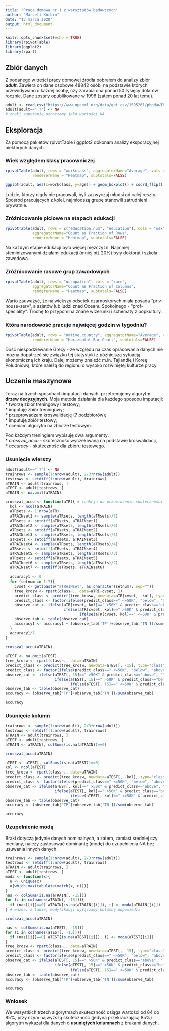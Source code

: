 ```yaml
---
title: "Praca domowa nr 1 z warsztatów badawczych"
author: "Marceli Korbin"
date: "15 marca 2020"
output: html_document
---
```


```r
knitr::opts_chunk$set(echo = TRUE)
library(rpivotTable)
library(ggplot2)
library(rpart)
```

## Zbiór danych

Z podanego w treści pracy domowej [źródła](https://www.openml.org/search?q=tags.tag%3AOpenML100&type=data&table=1&size=100) pobrałem do analizy zbiór **_adult_**. Zawiera on dane osobowe 48842 osób, na podstawie których przewidywano u każdej osoby, czy zarabia ona ponad 50 tysięcy dolarów rocznie. Dane zostały opublikowane w 1996 (zatem ponad 20 lat temu).

```r
adult <- read.csv("https://www.openml.org/data/get_csv/1595261/phpMawTba")
adult[adult==" ?"] <- NA
# znaki zapytania oznaczamy jako wartości NA
```

## Eksploracja

Za pomocą pakietów rpivotTable i ggplot2 dokonam analizy eksporacyjnej niektórych danych.

### Wiek względem klasy pracowniczej

```r
rpivotTable(adult, rows = "workclass", aggregatorName="Average", vals = "age",
            rendererName = "Heatmap", subtotals=FALSE)
```
```r
ggplot(adult, aes(x=workclass, y=age)) + geom_boxplot() + coord_flip()
```

Ludzie, którzy nigdy nie pracowali, byli zazwyczaj młodsi od całej reszty. Spośród pracujących z kolei, najmłodszą grupę stanowili zatrudnieni prywatnie.

### Zróżnicowanie płciowe na etapach edukacji

```r
rpivotTable(adult, rows = c("education.num", "education"), cols = "sex",
            aggregatorName="Count as Fraction of Rows",
            rendererName = "Heatmap", subtotals=FALSE)
```

Na każdym etapie edukacji było więcej mężczyzn. Najmniej sfeminizowanymi działami edukacji (mniej niż 20%) były doktorat i szkoła zawodowa.

### Zróżnicowanie rasowe grup zawodowych

```r
rpivotTable(adult, rows = "occupation", cols = "race",
            aggregatorName="Count as Fraction of Columns",
            rendererName = "Heatmap", subtotals=FALSE)
```

Warto zauważyć, że największy odsetek czarnoskórych miała posada "priv-house-serv", a azjatów lub ludzi znad Oceanu Spokojnego - "prof-speciality". Trochę to przypomina znane wizerunki i schematy z popkultury.

### Która narodowość pracuje najwięcej godzin w tygodniu?

```r
rpivotTable(adult, rows = "native.country", aggregatorName="Average", vals="hours.per.week",
            rendererName = "Horizontal Bar Chart", subtotals=FALSE)
```

Dość niespodziewanie Grecy - ze względu na czas opracowania danych nie można dopatrzeć się związku tej statystyki z późniejszą sytuacją ekonomiczną ich kraju. Dalej możemy znaleźć m.in. Tajlandię i Koreę Południową, które należą do regionu o wysoko rozwiniętej kulturze pracy.

## Uczenie maszynowe

Teraz na trzech sposobach imputacji danych, przetrenujemy algorytm **drzew decyzyjnych**. Moja metoda działania dla każdego sposobu imputacji:  
* tworzę zbiór treningowy i testowy;  
* imputuję zbiór treningowy;  
* przeprowadzam kroswalidację (7 podzbiorów);  
* imputuję zbiór testowy;  
* oceniam algorytm na zbiorze testowym.

Pod każdym treningiem wypisuję dwa argumenty:  
* _crossval\_accu_ - skuteczność wyczekiwaną na podstawie kroswalidacji,  
* _accuracy_ - skuteczność dla zbioru testowego.

### Usunięcie wierszy

```r
adult[adult==" ?"] <- NA
trainrows <- sample(1:nrow(adult), 2/3*nrow(adult))
testrows <- setdiff(1:nrow(adult), trainrows)
aTRAIN <- adult[trainrows, ]
aTEST <- adult[testrows, ]
aTRAIN <- na.omit(aTRAIN)

crossval_accu <- function(aTR){ # funkcja do przewidzenia skuteczności na podstawie kroswalidacji
  kol <- ncol(aTRAIN)
  aTRsets <- 1:nrow(aTR)
  aTRAINset1 <- sample(aTRsets, length(aTRsets)/7)
  aTRsets <- setdiff(aTRsets, aTRAINset1)
  aTRAINset2 <- sample(aTRsets, length(aTRsets)/6)
  aTRsets <- setdiff(aTRsets, aTRAINset2)
  aTRAINset3 <- sample(aTRsets, length(aTRsets)/5)
  aTRsets <- setdiff(aTRsets, aTRAINset3)
  aTRAINset4 <- sample(aTRsets, length(aTRsets)/4)
  aTRsets <- setdiff(aTRsets, aTRAINset4)
  aTRAINset5 <- sample(aTRsets, length(aTRsets)/3)
  aTRsets <- setdiff(aTRsets, aTRAINset5)
  aTRAINset6 <- sample(aTRsets, length(aTRsets)/2)
  aTRAINset7 <- setdiff(aTRsets, aTRAINset6)
  
  accuracy1 <- 0
  for (setnum in 1:7){
    cvset <- get(paste("aTRAINset", as.character(setnum), sep=""))
    tree_krosw <- rpart(class~., data=aTR[-cvset, ])
    predict_class <- predict(tree_krosw, newdata=aTR[cvset, -kol], type="class")
    predict_class <- factor(ifelse(predict_class==" <=50K", "below", "above"), levels=c("below", "above"))
    observe_cat <- ifelse(aTR[cvset, kol]==" >50K" & predict_class=="above", "TP",
                          ifelse(aTR[cvset, kol]==" >50K" & predict_class=="below", "FN",
                                 ifelse(aTR[cvset, kol]==" <=50K" & predict_class=="below", "TN", "FP")))
    observe_tab <- table(observe_cat)
    accuracy1 <- accuracy1 + (observe_tab['TP']+observe_tab['TN'])/sum(observe_tab)
  }
  accuracy1/7
}

crossval_accu(aTRAIN)

aTEST <- na.omit(aTEST)
tree_krosw <- rpart(class~., data=aTRAIN)
predict_class <- predict(tree_krosw, newdata=aTEST[, -15], type="class")
predict_class <- factor(ifelse(predict_class==" <=50K", "below", "above"), levels=c("below", "above"))
observe_cat <- ifelse(aTEST[, 15]==" >50K" & predict_class=="above", "TP",
                      ifelse(aTEST[, 15]==" >50K" & predict_class=="below", "FN",
                             ifelse(aTEST[, 15]==" <=50K" & predict_class=="below", "TN", "FP")))
observe_tab <- table(observe_cat)
accuracy <- (observe_tab['TP']+observe_tab['TN'])/sum(observe_tab)

accuracy
```

### Usunięcie kolumn

```r
trainrows <- sample(1:nrow(adult), 2/3*nrow(adult))
testrows <- setdiff(1:nrow(adult), trainrows)
aTRAIN <- adult[trainrows, ]
aTEST <- adult[testrows, ]
aTRAIN <- aTRAIN[, colSums(is.na(aTRAIN))==0]

crossval_accu(aTRAIN)

aTEST <- aTEST[, colSums(is.na(aTEST))==0]
kol <- ncol(aTEST)
tree_krosw <- rpart(class~., data=aTRAIN)
predict_class <- predict(tree_krosw, newdata=aTEST[, -kol], type="class")
predict_class <- factor(ifelse(predict_class==" <=50K", "below", "above"), levels=c("below", "above"))
observe_cat <- ifelse(aTEST[, kol]==" >50K" & predict_class=="above", "TP",
                      ifelse(aTEST[, kol]==" >50K" & predict_class=="below", "FN",
                             ifelse(aTEST[, kol]==" <=50K" & predict_class=="below", "TN", "FP")))
observe_tab <- table(observe_cat)
accuracy <- (observe_tab['TP']+observe_tab['TN'])/sum(observe_tab)

accuracy
```

### Uzupełnienie modą

Braki dotyczą jedynie danych nominalnych, a zatem, zamiast średniej czy mediany, należy zastosować dominantę (modę) do uzupełnienia NA bez usuwania innych danych.

```r
trainrows <- sample(1:nrow(adult), 2/3*nrow(adult))
testrows <- setdiff(1:nrow(adult), trainrows)
aTRAIN <- adult[trainrows, ]
aTEST <- adult[testrows, ]
moda <- function(x){
  u <- unique(x)
  u[which.max(tabulate(match(x, u)))]
}
nas <- colSums(is.na(aTRAIN[, -15]))
for (i in colnames(aTRAIN[, -15])){
  if (nas[[i]]==0) aTRAIN[is.na(aTRAIN[[i]]), i] <- moda(aTRAIN[[i]])
} # ważne: z takiej modyfikacji wyłączamy kolumnę odpowiedzi

crossval_accu(aTRAIN)

nas <- colSums(is.na(aTEST[, -15]))
for (i in colnames(aTEST[, -15])){
  if (nas[[i]]==0) aTEST[is.na(aTEST[[i]]), i] <- moda(aTEST[[i]])
}
tree_krosw <- rpart(class~., data=aTRAIN)
predict_class <- predict(tree_krosw, newdata=aTEST[, -15], type="class")
predict_class <- factor(ifelse(predict_class==" <=50K", "below", "above"), levels=c("below", "above"))
observe_cat <- ifelse(aTEST[, 15]==" >50K" & predict_class=="above", "TP",
                      ifelse(aTEST[, 15]==" >50K" & predict_class=="below", "FN",
                             ifelse(aTEST[, 15]==" <=50K" & predict_class=="below", "TN", "FP")))
observe_tab <- table(observe_cat)
accuracy <- (observe_tab['TP']+observe_tab['TN'])/sum(observe_tab)

accuracy
```

### Wniosek

We wszystkich trzech algorytmach skuteczność osiąga wartości od 84 do 85%, przy czym najwyższą skuteczność (jedyną przekraczającą 85%) algorytm wykazał dla danych o **usuniętych kolumnach** z brakami danych.